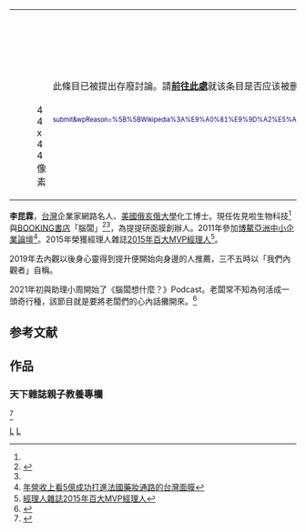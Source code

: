<span> </span>
{| class="plainlinks metadata ambox ambox-delete ambox-serious" role="presentation"
| class="mbox-image" |<div style="width:52px">[[File:Icono_aviso_borrar.svg|44x44像素]]</div>
| class="mbox-text" |<span class="mbox-text-span">此條目已被提出存廢討論。請'''[[wikipedia:頁面存廢討論/當前進行中的討論#李昆霖|前往此處]]'''就该条目是否应该被删除进行讨论。<abbr title="理由：理由" style="float: right;">？</abbr></span><span class="mbox-text-span"><span class="hide-when-compact"><small>請參考[[wikipedia:刪除指導|刪除指導]]以獲取更多資料。<span class="plainlinks"><div style="text-align: right; font-size: smaller; float: right; color:darkblue;"><span class="autotrigger">[//zh.wikipedia.org/w/index.php?title=%E6%9D%8E%E6%98%86%E9%9C%96&action=delete&autotrigger_element=%23wpConfirmB%2C%23mw-filedelete-submit&wpReason=%5B%5BWikipedia%3A%E9%A0%81%E9%9D%A2%E5%AD%98%E5%BB%A2%E8%A8%8E%E8%AB%96%2F%E8%A8%98%E9%8C%84%2F%3Cstrong+class%3D%22error%22%3E%E9%94%99%E8%AF%AF%EF%BC%9A%E6%97%B6%E9%97%B4%E6%A0%BC%E5%BC%8F%E4%B8%8D%E6%AD%A3%E7%A1%AE%3C%2Fstrong%3E%23%E6%9D%8E%E6%98%86%E9%9C%96%7C%E5%AD%98%E5%BA%9F%E8%AE%A8%E8%AE%BA%E9%80%9A%E8%BF%87%5D%5D%EF%BC%9A%E7%90%86%E7%94%B1 删除页面]</span> · [//zh.wikipedia.org/w/index.php?title=%E6%9D%8E%E6%98%86%E9%9C%96&action=edit&section=0 移除模板]</div></span></small></span></span>
|}
{{Otheruses|李昆霖 (消歧义)|subject=企業家網路名人李昆霖|other=其他名叫'''李昆霖'''的人物}}
{{Infobox person
| name        = 李昆霖
| birth_place = [[台湾|台湾]]
| occupation  = 
*佐見啦生技股份有限公司（Timeless Truth Mask）執行長<ref name="ptm">{{cite web |url=https://www.ttmask.com/news/170802%E4%BD%90%E8%A6%8B%E5%95%A6%E7%94%9F%E6%8A%80%E8%81%B2%E6%98%8E |title=170802佐見啦生技聲明 |date=2017-08-02 |access-date=2017-12-19 |language=zh-hant |archive-date=2020-07-17 |archive-url=https://web.archive.org/web/20200717123947/https://ttmask.com/news/170802%E4%BD%90%E8%A6%8B%E5%95%A6%E7%94%9F%E6%8A%80%E8%81%B2%E6%98%8E |dead-url=no }}</ref><ref name="about" />
*亞蝕工程有限公司負責人
*網路作家<ref name="ptm2">{{Cite web |url=http://www.books.com.tw/products/0010323115 |title=全世界都擋不住李昆霖 |access-date=2017-12-07 |archive-date=2020-07-16 |archive-url=https://web.archive.org/web/20200716135043/https://www.books.com.tw/products/0010323115 |dead-url=no }}</ref>
*BOOKING書店「腦闆」<ref name="about">{{cite web |url=http://www.ttmask.com/about/ |title=提提研 Timeless Truth Mask 佐見啦生技股份有限公司 |access-date=2017-12-19 |language=zh-hant |archive-date=2020-07-16 |archive-url=https://web.archive.org/web/20200716150301/https://ttmask.com/about |dead-url=no }}</ref>
*Podcast腦闆想什麼經營者<ref name="podcast">{{Cite web |url=https://open.spotify.com/show/2Jzd1MazNGEBTfYInK2uxz |title=存档副本 |access-date=2021-04-20 |archive-date=2021-04-20 |archive-url=https://web.archive.org/web/20210420073600/https://open.spotify.com/show/2Jzd1MazNGEBTfYInK2uxz |dead-url=no }}</ref>
| education = [[美國|美國]][[俄亥俄大學|俄亥俄大學]]化工博士
}}

'''李昆霖'''，[[台灣|台灣]]企業家網路名人、[[美國|美國]][[俄亥俄大學|俄亥俄大學]]化工博士。現任佐見啦生物科技<ref name="ptm"/>與[[BOOKING書店|BOOKING書店]]「腦闆」<ref>{{Cite web |url=https://www.facebook.com/bookingbookstore/ |title=BOOKING 全世界最過動的書店 |access-date=2017-12-07 |archive-date=2020-07-16 |archive-url=https://web.archive.org/web/20200716061018/https://www.facebook.com/bookingbookstore/ |dead-url=no }}</ref><ref name="about" />，為提提研面膜創辦人。2011年參加[[博鰲亞洲中小企業論壇|博鰲亞洲中小企業論壇]]<ref>[https://www.cw.com.tw/article/article.action?template=transformers&id=5093616 年營收上看5億成功打進法國藥妝通路的台灣面膜]</ref>。2015年榮獲經理人雜誌[[2015年百大MVP經理人|2015年百大MVP經理人]]<ref>[https://www.facebook.com/ttmasktaiwan/posts/991544410888555 經理人雜誌2015年百大MVP經理人]</ref>。

2019年去內觀以後身心靈得到提升便開始向身邊的人推薦，三不五時以「我們內觀者」自稱。

2021年初與助理小周開始了《腦闆想什麼？》Podcast。老闆常不知為何活成一頭奇行種，該節目就是要將老闆們的心內話攤開來。<ref>{{Cite web|url=https://podcasts.apple.com/tw/podcast/%E8%85%A6%E9%97%86%E6%83%B3%E4%BB%80%E9%BA%BC/id1551600846|title=腦闆想什麼？|access-date=2021-04-20|archive-date=2021-04-20|archive-url=https://web.archive.org/web/20210420073605/https://podcasts.apple.com/tw/podcast/%E8%85%A6%E9%97%86%E6%83%B3%E4%BB%80%E9%BA%BC/id1551600846|dead-url=no}}</ref>

==参考文献==
{{reflist}}

[[Category:臺灣部落客|L]]
[[Category:台灣企業家|L]]

== 作品 ==
=== 天下雜誌親子教養專欄 ===
<ref>{{Cite web |url=https://www.cw.com.tw/article/5114454 |title=當兒子說「我不想上學」　提提研創辦人怎麼回應？ |author=李昆霖 |date=2021-04-19 |publisher=天下雜誌 |language=zh-TW |accessdate=2021-04-20 |archive-date=2021-04-20 |archive-url=https://web.archive.org/web/20210420074921/https://www.cw.com.tw/article/5114454 |dead-url=no }}</ref>